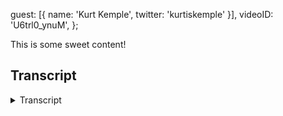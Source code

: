   guest: [{ name: 'Kurt Kemple', twitter: 'kurtiskemple' }],
  videoID: 'U6trl0_ynuM',
};

This is some sweet content!

## Transcript

<details>
  <summary>Transcript</summary>

- Hello everyone and welcome to another episode of Learn with Jason. Today on the show we've got Amberley Romo, one of my amazing teammates on the Gatsby team. How are you doing Amberley?

- A okay.

- How you feeling this morning?

- Bit of a headache, but pretty good.

- Good, good. And so what Amberley and I wanted to do today is a while back we did a stream with Henry Zhu where we took a podcast theme that you had been working on and we started playing with that really nice syntax.fm podcast player. And actually do you wanna pull up? So today Amberley's driving, so it's her screen up. So do you wanna pull up the syntax.fm website so that we can look at that podcast player?

- Yeah.

- And so this is a really cool piece of technology that the team kinda put together. It's got playback speed control, volume control, play, drag to seek and it shows the title of the episode. So a really nice piece of technology and they were kind enough to open source the website so we just went in and pilfered that and added it into the theme. And so then Henry had the idea that I loved, which was hey what if this could just take, what if this theme could just take an RSS feed and then turn it into a full functioning website. And I asked Amberley if she wanted to do that and she was like heck and yes. So we thought that would be really fun to do. Then Amberley got super excited and it's actually, it's working. So do you wanna show us the result here? It's working, but there's stuff to do.

- Yeah, for sure. I definitely think we we'll have a lotta fun with this today. But do you wanna talk through how this works?

- Yeah, so this is an example site, this podcast site, that is using the podcast theme. And I'm using, I just started the podcast with Kurt Kemple which is why I wanted to get this RSS thing working. Also because I know Henry wants to use it for Mainters Anonymous so I got a little antsy. But this description, these podcasts are RSS items, the dates, duration, these descriptions. All of that is pulling from the RSS feed currently. Before I converted it, it was pulling from the front matter of individual episode, nope content, episode files like this.

- Yeah.

- So instead of the title being here it's pulled from RSS. Dates, duration, episode description. The audio URL is also being sourced directly from RSS feed, et cetera.

- And so do you wanna, how does an RSS feed work? Can you kinda talk through what the internals are on that?

- You know I can show you. I didn't know a lot about RSS feeds before I started looking at this. So I pulled up the Maintainers Anonymous RSS feed and I have this RSS feed from Fullstack Health and I found, let me pull it up, this. I started looking for plugins that would source from an RSS feed and I couldn't find exactly what I wanted, so I started rebuilding it. But I started with this gatsby-source-rss project that I found. And I pulled this over and I started making a bunch a changes to it.

- Okay.

- Which is what this is and this work in progress gatsby-source-rss-feed project in the packages directory here. So this essentially just makes use of this package called rssparser which does everything. Well not everything, but it does the heavy lifting for us in terms of taking the RSS URL and turning it into an object that you can use.

- Okay.

- See I get all the RSS data using the parser from rssparser. Did you want a higher level explanation, or am I going to deep?

- No I think this is good. 'Cause basically what we're doing right now, is we've gone even deeper than the theme and you're building a source plugin. And so I think this is pretty cool.

- Cool, yeah so yeah there are two levels of information here. There's the top level feed information that's the title of the podcast, the description of the podcast, et cetera. And then there are the the nodes for the actual RSS items, and by RSS items I mean like episodes. I wasn't exactly sure what to call it 'cause some people call it show or RSS item or episode. And in RSS they use the word episode in a lot of it.

- Oh they do? I thought they use item.

- Well they use both. Like each one is an item but then they have episode numbers. I mean this is from iTunes, but episode numbers and episode types. So I just decided to call it an item 'cause coming from the RSS itself it's an item. So yeah, this creates Gatsby nodes for this top level RSS information and each of the RSS items, which I guess I should talk about. This is the, wait no. Here we go. Okay so this is the gatsby-config for the podcast theme.

- Sure.

- Which will take this work in progress sort of local package that I'm building and that'll take the RSS URL which will actually becoming from the gatsby-config for the podcast site. So I'm handing the RSS URL, oops. You're unstable.

- Is your Xoom yelling at you?

- Oh did that not show?

- It only showed for you.

- Your connection is unstable. No I'm not just randomly insulting you.

- Yeah, 'cause I mean I was hurt. Okay so-

- Yeah go ahead.

- So what's really cool about this is as we're kinda moving around, what we're looking at right now, is that we're in the plugins array of your site. So this is where you would actually install your site. And what's cool about this is like this is 46 lines--

- Wait can you go back? Install your site--

- Or sorry, where you would install the theme right? If you are someone who is running a podcast and you want to actually set this up and use this, the code that you'll use is less than 10 lines of config for your plugin. So you install this Gatsby theme podcast and then you put in your RSS feed. And then, up above, there's some site metadata where you can set things that you wanna override or that you want to show. So your RSS sources, where you can find the podcast, that's just an array. So you just fill that out. So there's no coding involved in this. And what I'm really excited about with kinda where we're headed in this direction is because that's just config driven, there's not really anything preventing us from building a simple web interface so that somebody could literally build an entire website without ever having to open up a code editor. They could just fill out a form. And say, well what's your RSS feed? Here you go. Where is the show available? Like here's the name and here's the link and you just keep adding those until you've got 'em all in. That's a really powerful model I think. And it gives a lot of flexibility to this that just simply didn't exist in Gatsby before themes. There was always code involved to use Gatsby before themes.

- Yeah for sure. I also think it's cool because a lotta people who don't wanna create their own website, they don't wanna go through the rigamarole to make it, a lotta people use, like even I, we just created that podcast. I was, eh, maybe let's just like point it to anchor. We're hosting it on Anchor instead of dealing with creating a site. But then I wanted the place to house the transcripts, which is something we should talk about later in the stream.

- Yeah.

- But it, hopefully, makes the barrier to create a space where you own your own podcast site a little bit lower.

- Yeah. Yeah and so this is something that is actually worth talking about here. Because one thing that we haven't done is figured out to connect data to episodes, like if we wanna add a transcript for example. So something that we should probably do is, maybe that's what we can do on this. So let's take a crack at hooking in transcript data to our podcast episodes. And we can do that through probably the content folder. Or we can even change this up and make it a transcripts folder and then just allow dropping in a thing.

- Well so I don't think it should be a transcripts folder. I think it should be a generic episode information. So just a block, like an MDX block that can be dropped down here. 'Cause that could have show notes and links and transcripts and whole bunch of stuff that you can just do whatever. But I can show you this template.

- Sure.

- Okay, so this is another thing that I need to address is hiding the support thing. This is from the... So just to say again, this whole design and everything is from the Hope in Source podcast. So when I created it, I created it just like verbatim to recreate the Hope in Source website. This is just mocked out right now, but if someone doesn't have a Patreon or an open collective or whatever, we'll need to hide that. So that's what that support component is. And then there's the podcast player. Which is the stuff that you and Henry worked on, pulling in the syntax player. And then I have this article that will pull in the title of the RSS item. I'm doing some nonsense here to turn the RSS content into an exerpt. So the excerpt is not straight from the RSS feed, it's modified. To do. Yeah, so that's how it's currently working. Everything that's in there right now is straight from the RSS feed or mocked up.

- And so this, and this is kind of starting to show the power. Because if we wanted to change that, what we could do right now, is we could use component shadowing to redeclare that support component. And then it would just kinda change, right?

- Yep.

- And so we want to make sure that yeah, and Henry just said, you don't wanna add the whole transcript to the episode description.

- Right exactly.

- 'Cause then your RSS reader, it's kind of unusable right? It's like a big wall a text. They strip out white space and stuff so that's not a useful way to approach it. So we wanna way on the website you can add additional stuff. The way that I think we can do that, is we just need to find some kind of a key to link the episodes and the MDX, right? So do you know, looking at... So here's gonna be the tricky part. The easiest thing would be the ID.

- Yep.

- Is the ID exposed anywhere except the RSS feed? Because we don't necessarily wanna force people to open their RSS feed to figure out what the episode ID is, to then get at it. So if you're looking at like Anchor or what's the other one? Simplecast or any of these other ones that people use.

- Some of them might, but I think the problem is, I don't think we can rely on each of them to do that.

- Yeah. Let's see. So the coolest thing to do would be to add a little CLI.

- We have to do the coolest thing Jason.

- I think that might be too much for the time we have. If we have a Chris Briscardi here, maybe we'd have time to pull it off but given that I think one Chris Briscardi is equal to about six additional developers. I think maybe we should hedge on simpler.

- Let's just say, I don't have time to do that right now.

- Yeah, nor do I. So I think we wanna do is instead, let's just use the episode ID and we will figure out a way to make that easier to find later on, but for now we'll just have to document it. Like open your RSS feed, look at the episode ID and then set that as a key in your MDX and that will link the MDX to the episode.

- Okay.

- My feeling right now is that most people who will be using this theme in the near term, will be developers, so asking 'em to open up an RSS feed won't be a huge ask. In the mid-term we want to solve that. But I don't think we've got time and I don't think we've really put sufficient thought into how to solve that, to try to tackle it today.

- Yeah, no.

- So instead, if we, yeah if you wanna just grab that items... And let's just grab IDs. Perfect, okay. And this comes outta the RSS feed right?

- Yep.

- Okay, so then--

- I'll just pull this up. Straight outta the RSS feed.

- Okay, let's see is there anything else that is... I mean we could also use the link, 'cause the link, that's a unique identifier and that'd be way easier to find.

- The RSS link?

- Yeah. That's gonna be easier to find.

- The other problem with this though, is I'm not sure if you publish and then edit the title of something if that get pushed out and syndicated to feeds. 'Cause I was thinking about that too, because one concern I have, this is a little bit of a side note, is the way that I'm currently creating the, where is it, slug, is based on the episode title. But if you edit the name of the episode, that turns into a different slug and then you would have to make a redirect. So there's some messiness in here.

- Yeah, I mean, okay so here would be my general take on this. Once you put something on the internet, you should consider that slug to be permanent. And so if you create a URL and then you change it, I don't know that we as the underlying tech can be held responsible for somebody doing that. That being said, I don't know... I don't know that it should prevent you from being able to edit the title of your podcast though?

- The title of an episode?

- Yeah. Maybe we should just capture a to do on that and kinda punt for now, because I feel like that is a slightly different question than what we're trying to tackle and something that we should probably give a little more thought to, because there might be a way to solve that. But we also don't want like useless slugs, like using the GUID. So I don't know.

- Wow is that how you say it? I say G-U-I-D?

- I don't know, I don't know if that's correct. So one of may favorite things about the internet is that we all speak the same language, but we never speak it out loud. And so I feel like so much of what happens on the internet are words that I've literally never heard anyone but me say.

- It's like learning a bunch of your vocabulary from reading and only realizing that you say it wrong in your late 20s. I'm not talking about myself at all. Oh tangent, Hermoine.

- Oh God.

- In Harry Potter. I read her-me-own for 10 years. Not gonna lie.

- Yep her-me-own. I also did her-me-own. One that got me really badly was segue. So hey let's segue from this into another thing. I read it as se-goo and like in books, it was always just let's se-goo into the next thing, and then people would say segue and I thought it was spelled like the Segway, like the two-wheeled thing that you ride. Anyways, I feel like this is the pitfall of the English language, borrowing from literally every other language.

- I have a really good book that I need to recommend to you that has a curse word in it, and I'm not gonna say it on the stream.

- I mean you can do the...

- It's about the English language. It's called like, Our Bastard Tongue.

- Yeah, do wanna just throw a link to that in the chat, 'cause that sounds amazing.

- I will .

- So now that our grammar lesson has concluded .

- So the reason why I got into that, I'm talking about the slug is that it's... These aren't currently being used anywhere... So previously, let me step back. Previously, before I implemented this RSS feed stuff these MDX files were being used as the data source to generate the episode pages. And the naming convention is sorta like a blog post, like if you look at our official blog stuff.

- Right so you were using the folder name as the slug?

- Yeah using the folder name as the slug.

- Okay.

- I was thinking that, in thinking about like a human readable, decent API here for people to use, using the slug here would make sense, because it's sort of a convention already.

- Yeah. I think we shouldn't do that. It introduces two problems. One is, the only way you could publish an episode is by adding metadata, so you wouldn't be able to just use the RSS feed. And two, it's kind of confusing. It'd be a thing that you'd have to document, then know. So you couldn't just plug in an RSS feed and walk away. What we could do though, is we could allow an explicit override. So if you put a slug field in the front matter of your MDX, we could pull that instead of auto-generating one. So like that's how I--

- Sorry I lost you there in somehow and how that would let still sync up between the MDX content and the episode data from the RSS feed.

- The RSS feed, right now you're autogenerating the slug from the title.

- Correct.

- And so if you did not supply a manual slug, it would continue to do that. So if you like no MDX file whatsoever, you just let it go, then the site continues to work. It pulls in the RSS feed. It generates a slug. You can listen to the episodes and there's just no episode data. If you then created an MDX file, that shouldn't change slug. So using the folder name would be problematic, potentially. But if you were to want to change the slug, you could create an MDX file and set slug in the front matter and then that's you explicitly opting in to changing the slug. You want to control what that slug is.

- Yeah in which case you would need the GUID, or GUID or whatever to connect those two.

- We could use the GUID. I'm actually thinking that the link generated by the podcast provider is probably just as stable as the GUID and I think that that's gonna be easier to find. So like if you go to Anchor. Yeah, I'm pretty sure those are gonna stay the same. Like I could be wrong, but it seems to me.

- I think you're wrong.

- Am I?

- I think you're wrong because like I said, we just started this podcast and I think when Kurt published these, he titled them like episode one, the intersection whatever and I ended up editing these to make them more consistent.

- Okay.

- And shorter. And that is reflected in this URL.

- Okay. Okay, so here's a question then. So there are gonna be trade offs here. To guarantee coupling between the episode RSS and the MDX, if we use the GUID it's a manual step where you have to open up an XML feed and look at it to grab out the GUID. That's complex. However, it's gonna be a better guarantee, theoretically. We're assuming that none of the podcast providers ever change this GUID, regardless of what edits happen. The trade-off there is it's harder to get it right to start but more likely to stay right for longer. On the other side, if we use the link, the link is gonna be easier to find, because every podcast provider is most likely going to provide that link in a way that's gonna be accessible from a user interface. By getting that link we make it much easier to initially set up the connection, but then add risk that if you edit your episode title, you will break the connection.

- Well maybe we follow that happy path and just document in the Read Me, at like a here be dragons. If you edit your episode title via your hosting.

- And a cool thing that we could do is look for any MDX files that don't match a link and warn or something. That would be a DX improvement. We might not have time to do that today, but it's something that we could take down, and just say hey if you create an MDX file and it doesn't match an episode, we'll say hey you've got an episode, episode info that doesn't match anything. It's not being used.

- Ooh, you could even generate an email or something.

- Oh yeah, I mean you could go all over the place if you wanted. And what's also kinda cool about this is that starts to open the door toward this idea that eventually we could autogen these. We could just say hey you've got a new RSS item, so I'm going to generate a folder with an MDX file in it, so that you can add episode info if you want. I don't think that that's something that we are gonna be able to do today, but it is kind of a cool idea.

- I'm gonna write it down though. That's actually... I say actually like I'm surprised. That is a good idea.

- I mean they're few and far between from me, so I'll take it.

- No they're not, no they're not. That was a poorly placed actually.

- Okay, so knowing that that's what we wanna work toward, then let's maybe set up our first thing so we can just edit that pilot episode to use the link from one of the episodes. Are we using the link of the GUID?

- Link.

- Okay.

- Let's use the link. Okay so it doesn't matter what it's called as long as we have this link data in the front matter?

- Right.

- Yeah, okay. So do you wanna do that in the pilot or do you wanna create that in . 'Cause actually this is a different that I, let's just keep goin' down this rabbit hole. Nope, not that rabbit hole. There was this whole thing that I did when I, I started creating this theme months ago when themes were still really new. I don't know if you remember. I did this whole hackey... If the user hasn't created episodes in their site consumer use these demo episodes from the podcast theme. If they have, then ignore the content from the podcast them.

- Oh okay.

- As a system, we've shifted to the expectation that you'll need to be running a site to develop your theme for the most part.

- Right, right.

- So there's no need to have this stuff in here.

- Right.

- So we should be doing this off of... And these aren't even useful anymore because it doesn't have anything to do with the way the pages are being created.

- Yeah that's some clean up to do. Okay, yeah so let's do it here. Yeah. And I would say we just make these flat MDX files. Well do you see any need to include images or anything in these?

- I don't see why we would paint ourselves into a corner and not do that actually. If someone wanted to include an image. You wanna just start with a file?

- Yeah, let's descope this 'cause otherwise it's gonna get away from us I think. So here we're gonna have some basic, and a lotta this we won't need, right, so we can effectively go up here and say what? We need the link. And if we drop in that.

- I'm gonna do intro 'cause it's shorter.

- Sure. And once we have have that, really that should be all that's required. And any content below, we want to show up on the screen. So let's start from that assumption and then I think we can go into the theme's gatsby-node and what we'll want to do is, so it's gonna be reading from that MDX and so when we create MDX nodes we will want to do a query for... Let's see what's the easiest way to do this? So theoretically what we want is for someone to be able to get that extra content as part of the podcast query. And so to do that--

- And just strictly looking at the podcast query for that page, it looks like this.

- Right, so RSS feed item, and then we would want details or additional content, or something like that.

- Actually, yeah, let's decide what we wanna call that right now. Notes? There's already content.

- Well so it would be like notes and transcripts and potentially links and stuff like that. So maybe just like additionalContent.

- Sure. Additional crondent.

- That's the time sensitive version.

- The what? Yeah.

- Okay. I'm so sorry.

- I let it slide by and you made it a thing.

- I'm sorry. Okay so from here we need to figure out how to make that additionalContent a thing. And the way that we can do that... There are a handful of ways that we can do this. So the simplest one probably, would be to create a custom resolver. Super weird. Ah crap, how do we? Let's do a child link, I think. So if it's, yeah, if we're here then... And let's do a negation check so that we're not inside of a conditional. So if it's not MDX just return and then we can work below it. Oh hey Chris is here just in time. So what we are trying to do right now is we want to look for MDX nodes. And then once we have an MDX node, we wanna check if the front matter contains a link. If the front matter contains a link, we need to do graphQL query, or a getNodeById that would give us the RSS feed item that has that same link. And so for this, we will likely have to query things. And to do that we'll probably have to do some Googling to figure out exactly what the syntax is here. Specifically, I think, let's look at the onCreateNode docs, because I wanna see, I think we have a getNode... I think we can just do an arbitrary query here, but I don't really remember what the API looks like. That gives us...

- You want createNode here?

- Well not createNode, we wanna see... Don't we getNode or something like that. I think we get getNodeByID.

- Well maybe...

- Actually you know what, I'm just gonna search this.

- All right so I'm looking now at node API helpers. There is a getNode. So this is specifically the one that I'm looking at here and I wanna figure out what its--

- Are you pointing like I can see you?

- I just put it in the chat.

- Oh okay. So getNode and that's by ID, so that's actually not gonna help us, because we don't have the ID. Crap! What we need, so let's see. How can we do that? So we need to be able to do kind of an arbitrary query. There's got to be a way to do this. And I know that it works, because I've done stuff like this before. Yeah, Random Ranger we will post the code and we'll also post up the recording. It'll be on YouTube and stuff like that. So it'll be all over the place. Chris is asking the schema customization APIs exist at this point. I don't think they do. I think the schema customization only works on source nodes and I think it's called createSchemaCustomization or something, and that's what we actually need. So we might... Crap, 'cause I want is to create a parent child relationship, but I don't know how to do that if we don't have both nodes at the same time. And if we don't have the node's ID, then I don't know how to make that relationship. There's a way to do this. We are gonna figure this out. Let me, let's see. So we've got a getNode. Maybe we can do, oh getNodes perhaps. getNodes and the argument is? Get an array of all nodes. That's super helpful. We need to fix that doc.

- I need to note this.

- And there's a question from Rhino Ranger about refreshing the podcast page when new RSS feed items are posted. This will actually be fairy easy, be we're very lucky to have tools like Zapier and there's another one that I forget the name of that they basically setup arbitrary webhooks. If This Then That is another one and then there was one more that Kyle--

- Hey we're on the same page.

- But yeah, so basically you'll be able to say if a new RSS feed has been triggered, then send a webhook to Netlify which will rebuild the site with your new episode. So that part, that's gonna be the easy part fortunately.

- We also might not wanna do that.

- Say it again.

- Oh I think I froze for a minute. I was saying, but you might wanna make, whether or not that happens optional, because for example I wouldn't wanna page to go up live without a transcript. I wouldn't wanna push that live until the transcript existed.

- Oh well, I mean yeah you would have to, that would be if you wanted to automate, right? So if you're putting up a transcript you're going to be doing the push that causes that causes the Netlify build. So you just wouldn't turn on that webhook. So, okay, so I think what I wanna try, I think we're just gonna try some stuff and see how it goes. Let's run, let's pull in getNodes and I want to see, I wanna see what getNodes gives us. I'm gonna also do some doc stuff to figure out how. Do we not have a single example of using getNodes? This is no bueno, all right.

- Exposing gaps in the docs means we can fix them.

- Exactly.

- I took a note on that by the way.

- The first parameter is... In this episode of Learn With Jason, we read the docs for an hour.

- It hasn't been an hour.

- All right, so let's give it a shot with the, let's give it a shot with getNodes. Oh, maybe we can try getNodesByType and we can pull in the RSS feed item. Ooh if that works, so if we use getNodesByType and get back the RSS feed items then we should have an array of all of them and we should be able to just filter for the one that matches the link, at which point we'll have the ID.

- Okay. Let's just do this.

- Oh I have faith. This is gonna work. So we just need to get the actual type of those nodes which will be in the... We'll have to look at your FQL to double check it. Oh I guess you set it, didn't you?

- rssFeedItem.

- Yeah.

- Heck yes I did.

- Okay.

- Also this pains me. I didn't wanna capitalize this because eh, but.

- Oh yeah.

- Any it's whatever.

- Whatever. You can be a rebel.

- You just want me to log this?

- Let's log it for now and make sure that something actually coming out.

- This is what I get for using a keyboard with blank key caps on a livestream.

- Yeah.

- Terrible.

- So while we're waitin' for that, Rhino Ranger had a follow up question about what if you're not using Netlify and you wanna do webhooks? Any service could theoretically do this. You could run it on, if you were using client stuff, they're gonna have something like Jenkins or Travis hosted on prem and you should be able to... Netlify is effectively a build and deploy service. So they are running CI and then deploying that to a CDN. That's the really, really oversimplified version of what Netlify is doing. So you can do the same thing with Jenkins or Travis or whatever on prem, use Circle CI. You would run your build system and then whatever the artifact is you build it. You could use Jfrog Artifactory, something along those lines to then store it and put it up on your internally hosted CDN. You're gettin' real enterprisy when you get into tools like that. Hopefully you don't have to do that often, but it would definitely work. You could absolutely set up your own CI to do everything that Netlify does and respond to webhooks.

- Thank you very much with the little interlude while I fixed a couple things that broke the dev server.

- Did we get a log?

- We did! Aha, okay! Great so now we can, now what we can do is... Let's grab the--

- That is a happy Jason bear right there.

- Let's grab the front matter from the node. So out of the MDX node, we can do, I think it should just work as node.frontmatter.link.

- Well these are the RSS items. Do you want me to also get all the MDX?

- Well you already have the MDX node, 'cause we're in--

- Oh we're already in, we're already in MDX.

- Yeah, so what we want is the... I think our next step should be, let's try to filter. So let's take rssItemNodes and then filter. And that's gonna give us, you gotta call it something other than node, 'cause we'll have a collision.

- Okay.

- You can just call it rssNode or something. Yeah and so what we should be able to do now is return the rssItemNode.link that equals the node.frontmatter.link. And then if we log that, theoretically speaking, so try logging the node.frontmatter.link. And then let's also log filter. And that one you'll have to give a name to.

- Oh that's right, yeah. I'm just gonna do this. Key caps!

- You gotta--

- I know, okay yeah.

- Okay and then you can get rid of that log. Okay, so fingers crossed, nothing up our sleeves, we are gonna get back both the rssFeedItem... Ooh yeah, we need a happy Jason bear emoji for the Slack now.

- I like that we both looked at that at the same time while this was building.

- Did anything come out?

- Agh, no.

- Nothin'? That doesn't seem right. Oh I know why, it's because we already sourced the node. So do a Gatsby clean.

- Refresh.

- I think... Whoa! You just taught me something. I had no idea that worked.

- Ay-O

- The frontmatter.link is missing. Maybe we need to getNodeContent. Try just logging the node, let's see what's in there.

- Am I gonna need again? Let's just do it. Why bother?

- Yeah, once we get into node creation, it's typically best practice. Because whenever we create something it will... See FrontMatter title. Why'd it come back empty?

- Wait, is this because... No.

- Let's see. Gatsby plugin MDX. So it pulls in the link, but then it loses the, oh wait, it's pullin' in the wrong stuff. Or wait, that one's not. That one is pulling in--

- That one's not. That's what I would expect.

- So go up, 'cause I think we saw the other one in there a second ago.

- But it just had title.

- It just had title.

- Content, so yeah, this is that placeholder data.

- Right but the front matter.

- Has title.

- So it looks like.

- Compile it.

- I need to do...

- Eco Math, you asked if any thought about adding a cache clean to the initial Gatsby develop. We don't do that because there a lot, like in many, many cases, you don't wanna clear the cache. That would just make your development process slower. Where it's specifically useful is when you start dealing with the graphQL data layer. So when you start messing with nodes Gatsby will just kind of assume that the nodes haven't, Gatsby checks to see if the content of a node has changed, and if not, it doesn't change the cache. So when we're changing the code, but not the nodes themselves, we have to manually clear that cache. Did that change anything? FrontMatter title. Did the... FrontMatter title. So let's try... Let's see.

- So what I did was when I deleted, there's some stuff in the theme, the themes-gatsby-node that made it complain when I deleted, I knew it was gonna happen. I deleted these episodes that we're not gonna need in the theme directory anymore, but there's something in there that makes it complain, so I put it back just to make it stop. So what I did was just make this the same format as what we're going for.

- But it's still only comin' up with the title.

- Here. Do you have to have a title?

- I don't think so. Let's try adding one and see what happens. Nicely done. You gotta appeal to both crowds I think.

- I'm gonna call that on brand.

- There's a follow up question from Echo Math. So on initial dev it may be useful to clean and then not run for hot reloading? In a lotta cases that might be helpful. But in other cases, like if you are working on the site and you've got hundreds of images in that site and you stop developing and then come back to it tomorrow and you wanna continue developing, you don't necessarily wanna have to sit and wait for Gatsby to rebuild all those images. You didn't need to clean that cache. So we wanted to make that cache cleaning should be an advanced use case, not a default use case. There's a limited subset of reasons to do it. And as a result we encourage people not to do that. I'm wondering if link is reserved word. Try something silly. Change it to anything else.

- A totally random example.

- I'm into it. I wanna make boop a thing. I think that should become a programming meme.

- Well I'm doin' my part.

- Appreciate you.

- Chris Briscardi, I appreciate you. Also, Chris Briscardi, if you have any idea why this is happening, speak now.

- Please save us from ourselves.

- Yeah, we're still getting the title--

- So we're getting the title, but we're not getting our other content.

- Right.

- Chris, the fact that you're here and just not talking... That's a joke but also not a joke.

- All right Front matter is processing on createNode. We did clear cache.

- I did. We are in on createNode.

- Let's try getNodeData, or what is it, getNodeContent.

- Okay hold on. Does it have to do with the order that we're querying this data in the config?

- I don't think it should. So trying running loadNodeContent. And that's gonna be awaited. So if you haven't already marked onCreateNode as async, do that. And so let's do with the, let's see how would we do this? Probably above line 74 we can get the loaded thing.

- I'm not sure what you're talking about, do you just wanna tell me what to type?

- So do constNodeContent and then that's gonna equal loadNodeContent and the argument to that is the node. And we need to import that from where it says getNodeByType. And then let's swap out, on line 78, instead of using the node, let's use nodeContent and let's also log nodeContent. The node.frontmatter.link, so we'll use nodeContent.

- And I want this to be boop now dot front matter.

- That is correct yeah.

- Well I think, yeah it would be boop. And then let's log nodeContent on 80. All right, let's give this a shot and see if we get anything back.

- As you would say, coding from the hip.

- Oh no, Chris is telling us this isn't gonna work.

- Excellent.

- Wait, what just showed up? Nothing. Node content is a promise it comes back with, no it came back with boop.

- Well there's boop. But no content.

- Is it because it's a, try quoting it. Maybe it doesn't...

- Quoting what?

- The link on the MDX file. So like the content of boop in the intro.mdx. So not in gatsby-node, in that one. Yeah, quote that. I would be really confused if this was the problem, but... And then just for kicks, let's add a third thing that is another random piece a content. I wanna see if, my thought now is that Gatsby is doing something helpful with the link, but I don't know why. Yeah, so let's just give that a shot and see what happens, if it changes. Savage Patch Kid, that's such a good handle. Welcome to the stream, thanks for comin'.

- You have brought us joy, we appreciate you.

- All right, so fingers crossed, something's gonna happen. Things are gonna happen. Are things happening? What did we get?

- What keeps happening? We have the same thing. So yeah, I think we're just doing something that's not intended to be done this way.

- I'm so confused by this though, 'cause this should totally work. Quickly one thing to fix, is let's go await the loadNodeContent, so that it stops returning a promise.

- Yeah.

- I'm very confused by why this isn't doing what I want it to do. Maybe what we can try... Ah let's see, how should we do this? There's gotta be a way to link this stuff, right? So this is maybe not the best idea, but let's just try export const link. So in the MDX file, instead of relying on MDX parsing markdown and turning it into something, let's just export a constant. So export const link, and then let's make that the, yeah. And let's see what shows up then.

- Where are you expecting to see this?

- So MDX will let you just export arbitrary data. It's actually pretty handy. Yeah, so Chris is asking, we were using node.frontmatter before. We indeed were. And then when we loaded the nodeContent, it's still coming back with our front matter, it's just not complete.

- Yeah.

- So maybe let's clear the cache and run that again and see what shows up.

- And you're expecting to see this logged?

- I think that's gonna show up in the node, because the way that MDX works, is I believe it just kind of assigns that data in there. Okay so that helped.

- Oh I think it was... This is here now.

- But that's just the node content, right?

- Oh, yeah, yeah.

- The filtered still isn't working. Okay, so let's get rid of the nodeContent, 'cause that just loaded the output. So we don't want that actually. And let's just use node, instead of nodeContent on line 82 in the log.

- And then instead of front matter... Actually, I'm gonna also log these on their own.

- Yeah and then try just also logging node.link and log the node itself.

- Yeah.

- I mean we're into full chaos mode debugging right now. Which, you know, this is the fun part of development, is I feel like this should work. So we maybe we just hammer on this for an hour and keeping logging things until something starts to make sense.

- This is how I work, it's just people are watching this time, which is just delightful.

- No it's good. I mean this is how I work too. People who've seen this stream before, they what's comin'.

- Do you want me to get rid of filtered for now?

- Yeah, I mean sure.

- I don't feel like that's doing us any favors.

- Yeah, that's fine.

- Bye Chris.

- Bye Chris.

- All righty.

- Okay so things are happening.

- Node.link is undefined. Node.frontmatter.boop is undefined.

- Mm hmm. Right, but that was just for the one, so...

- Oh, okay here let's, this is meow.

- And that one does export.

- Hey node.frontmatter.boop! Node.frontmatter.boop, Jason.

- Okay, so that's promising. So Chris was right. It was a weird caching issue. We should just listen to Chris. So my export thing did not work. Chris made it sound like maybe we have to use node.exports anyways. But we've got something working so let's get back to the good old filtering. I'm gonna start logging some stuff in here just to...

- No, uncomment the filtered thing, because now that the boop came through, theoretically speaking, that should work. So I mean if you wanna log the rssnode, yeah.

- I'm gonna log both of them, because console log driven development. Oh my God, missing these, by the way when I'm complain about these screen caps, it's because my keyboard looks like this.

- What the full like ultra-developer mode, blank key caps. And you type Dvorak right?

- And I type Dvorak.

- She's a glutton for punishment.

- Although that's not necessarily, I'm such a keyboard nerd. Also, my Bluetooth keyboard wasn't working today. So I have a Bluetooth keyboard that has a Dvorak overlay.

- Oh I can't even, it hurts my brain to look at that. And I love that you just started typing Dvorak. Like didn't somebody just tell you you couldn't, and you were like, yes I can.

- No someone, we made a really dumb bet, that didn't even have anything at stake or anything. I could type 120 words per minute QWERTY, and they were like I bet you can't get up to half your QWERTY speed in a month. And I was like oh boy. And it took me a month and three days, so technically they were right.

- But thanks for rubbing salt in the wound.

- So you lost the bet and now you type in Dvorak.

- By the way no, I wouldn't recommend that anyone who doesn't already type Dvorak do it, 'cause it makes things very confusing for other people.

- Okay, so let's give this a shot and I'm feelin' hopeful. We're gettin' so much closer here. Okay so, it didn't log things. Like it didn't log at all. 'Cause it was supposed to log in the--

- What is this? There's something wrong with our filter.

- Yeah, like the filter's not running at all. So something is up. So let's check the content of rssFeedItems. Maybe we have to get into it to see what they are. Maybe it's like an object and then it has like a node's property or something. Maybe we just weren't paying attention the first time around. That's gonna be upsetting if we were right the whole time and we just don't know how JavaScript works.

- I mean that's not surprising. Speaking for myself, disclaimer.

- Wait. Oh no, rssItemNodes is just coming back empty which is definitely not true. So what happened?

- Yeah, no we got all them. That's weird.

- Because it was showin' up before.

- Yeah, I feel betrayed.

- Okay. Try, hmm. What has changed?

- And I have been cleaning the cache every time.

- Take a look at there's no way that node order should matter here. It might matter.

- Hey if I said that 20 minutes ago, ooh boy.

- Take a look at the plugin order in the theme, the podcast theme.

- Yeah I'm here.

- So we're loading... Okay, try putting the RSS plugin at the top and then we can just weep if this is the problem.

- Mostly I'm gonna weep if said this 20 minutes earlier.

- Did you say this and I just didn't catch it?

- I said this and you said, eh, it shouldn't matter.

- Wait, did I really?

- Yeah.

- Never trust me.

- What, have you learned nothing? Okay, so this--

- Watch. Then it's not gonna be this. Do you want me to just run it?

- So the thing that I'm confused about is, so the plugins are an array. The plugins then get executed in order. So if we're creating nodes, then I guess it would make sense if the nodes were... Okay, so yeah, so the rssFeedItemNodes need to exist before we try to access them, which means that it needs to happen earlier in the array. I can't wait to find the timestamp in that YouTube video.

- Come on now, don't torture me with my own stupidity. Did the filter work?

- Sorry. Well we know it's .

- Yeah but let's hop up here and just check it real quick, because it should be in the first one I believe. If we look at the filtered array.

- Here's the title, link yep.

- So that's all that we want.

- Node.link.

- And then if you go down.

- So I'm gonna comment this out and console these again, right? Or what do you wanna look at?

- Well I think in the next log after this, we should see the link. There's the boop and then filtered and it includes our filtered episode. So this is actually what we wanted. But let's change it from filter to find, because we actually just want the one and filter gives us an array. So that way we'll get just a single entry. And then let's get rid of the other logging, except for the filter because at this point believe it works. I mean yeah, log whatever you want.

- I listed to you before.

- You're learning never trust me.

- It's said with love. It's a joke.

- Okay so then we have node link.

- Node.link, yes. Front matter.

- And then we get the boop. You turn on voice over there?

- So I accidentally just clicked an Anchor link and it started playing things at me.

- So and then we get our filtered node and it's just a node not an array. So this is what we wanted. And now that we have this, we are able to do what we originally set out to do which is create a link.

- This...

- Sounds so bad when you say it like that.

- No, no this is good. You know this is the kinda stuff that it's super frustrating when it's happening, but we have uncovered a handful of workflows that I didn't think we would cover. And they're useful workflows. So for somebody who's trying to do this in the future, if you're playing with data, if you wanna do a theme that combines data from two different sources, this is the kinda stuff that you're gonna be doing. And so we also found places to improve the docs which I'm takin' all of that as big win. What's up? Adarte, you're Tony, right? I always forget this. Yeah, welcome to the stream. So what this site is going to do, to just recap for everybody who's watching who wasn't at the beginning when we kinda did an overview. So Amberley built a podcast theme that will accept an RSS feed and create posts from it. So Amberley do you wanna pull up that page real quick?

- The running site?

- Yeah, so we can just see the RSS feed. So if you look at the Fullstack Health RSS, this give us the individual items and then up above there is the metadata, so the title, the copyright, the author, a summary, those sorts a things. And so what Amberley has done is she's basically allowed you to set an RSS feed for your podcast and then that will get turned into a working website, which is shown on this Fullstack Health site here. So the cover art, the summary, the episodes themselves, all of that gets pulled in from the RSS feed. So what we wanted to do is add support for transcripts. Because if we click into the episode one here, or the intro, yeah, we can see that it includes the overview, and that's probably what you want in your podcast feed. Because in a feed reader, if you put a 1,000 words in it becomes this unreadable wall of text. But on the site itself, you wanna maybe include show notes and links. You wanna include a transcript. And like Henry Zhu and I, on a stream a while back, added the ability to timestamp link your transcripts, so that you could say hey were talking about this. You can click that and it'll start playing that part of the audio. So we want to add that support. So what we've been doing is adding the ability to add an MDX file that will let you create an MDX file, link it to the podcast episode, and we wanna show that on the page. So what we've done thus far, is figured out how to get both the MDX node and the RSS feed item node into the same part of the node creation process. From here we need to create a relationship. And to do that, we are going to add a node field I think.

- To the rssItemNode?

- Yeah I think so. And the field that we wanna create is...

- AdditionalContent?

- Yeah. I was looking at this just a second ago. Create node field.

- Create node field.

- Why can't I find this....

- Can't find what?

- Create node field. So create node field comes out of actions. So we need to...

- So really quick.

- Did you already pull that out of actions?

- Henry said can just link to the transcript's URL in the description instead, which a lotta podcasts do. Which I'm actually doing here. I mentioned this earlier, that I'm doing some hackey stuff in the RSS. Where is it? And get an RSS to get, extract this first paragraph, because it didn't make sense to have this excerpt here be, by the way check out the transcript at the website at, on the other snippet.

- Oh. Okay.

- So that is technically the full description. It has, I don't wanna play this. Make sure that doesn't play. I'm not sure why that's not...

- Oh does it not show the...

- It's basically stripping out just the first paragraph of the description so that you can have more underneath in the podcast player, but it won't show up here. Anyway.

- Okay. Cool yeah. Is there a way to get the full description? Do you put it in as a...

- So yeah, it's this content that'll say full scripts--

- Gotcha.

- And show notes are available at, which doesn't make sense to have on the site. But then I did this hackey little transformation to get just--

- To get just the first paragraph.

- Yeah.

- Okay cool. Yeah, so that's great. So I think what we can do then is let's, so let's create this node field and I think the node field that we wanna create is going to be... So I wanna create like a node relationship. Let's see. Can we create, like we can't just create like a node... So if we add the field, the challenge that we're gonna run into is that it's not gonna be actual MDX. And so that means that we need.

- What do you mean it won't be actual MDX?

- So if we look at the node content, what it's givin' us back is the unparsed MDX. And so to get the parsed MDX, it actually happens after the create node step. And so what I was hoping to do was create a parent-child link, but I don't know if we can do that. I'm thinking we might have to do something a little more clever with this, which I'm not sure is the best idea. Where's this one available at? Is this an action. Okay, so there is an action for creating a parent-child link and I think that might be our only option in this particular case. So let's do that. And I might get yelled at by Michal later. Michal Piechowiak is our Core OSS maintainer who knows a lot about how these things are supposed to work and sometimes I do things and then I get off the stream and he's like hey you really shouldn't have done that. And then I have to undo it.

- I like that Michal yelling is, um, you really shouldn't have done that.

- I know, I know, he yells in the most kind possible way. So let's do this. We're gonna get actions.createParentChildLink. And we are going to... So createParentChildLink takes an object as its argument.

- Do wanna throw that doc link in here so I can just have it up?

- Yup.

- Gracias.

- And so createParentChildLink takes a this object with a parent and a child. And so the parent node in this case is gonna be the rssFeedItem and the child node will be the MDX. And the child node is gonna be node. And then we can get rid of that console log for filtered so that we don't have any extra noise. And we're no longer using createNodeField, so you can drop that from your imports.

- Yeah we also didn't filter it at all.

- Ooh Rhino Ranger is talking about a Twitch chatbot that pulls up Gatsby docs via command. That would be sick. I should learn how to build things like that. I haven't built a chatbot for Twitch. I looked at it for like three minutes and I was like I don't have time for this.

- We could really embarrass ourselves and do that on a livestream.

- No kidding. That was actually, so when Henry and I did this livestream to work on the syntax podcast player it was really funny because we, neither one of us had worked on that particular thing. So we got on and we were like, do you know if this is gonna work? I don't know if this is gonna work. Let's see if we can . So we just struggled through docs and eventually go there. It was pretty fun. So filtered is actually going to be a single node. You can drop the zero. That's the benefit of using find.

- We still want this filtered node.

- You're absolutely correct. That was me not knowing what was going on. Okay, so...

- Should we just run it?

- Let's just let this rip. Yeah, run it and let's get into the graphQL interface and see if we got what we wanted.

- Bryce Hull, you'd like to see that live, 'cause it'd be interesting, or you'd like to see that live because it would be terrible?

- Bryce just wants to watch me captain the struggle bus.

- Hey man, that's today.

- Yeah, nah, no we're doin' great today. Cannot read property children of undefined.

- Interesting.

- What did we miss? Cannot read property children of undefined. Did we...

- Did I do something wrong in here?

- I don't think so. Is it supposed to be...

- These are both nodes.

- You need to add this child node to the children array of the parent. But since you don't have direct access to the immutable parent node, use this action instead. So the rssFeedItem doesn't have a children node. But that should totally be...

- Oh you know you what? Oh, maybe, maybe.

- Set children to be an empty array.

- Yep.

- Okay. Let's give that a shot. I thought Gatsby auto-assigned that, but I could be wrong.

- Well I'm not sure it does when you're setting it explicitly like that. Ah, that was worth a shot.

- Tmi.js, so Rhino Ranger's talking about a way to build this bot. And he mentioned tmi.js, which totally sounds like a risky click, but I'm gonna do it anyways. Okay so here's a link to the actual tmi.js project.

- Risky click at your own--

- Oh it stands for Twitch Messaging Interface, not too much information. So less risky once you actually click it.

- Someone knew what they were doing though.

- Oh yeah, that's a deliberate. They meant to. This is cool though. Yeah, that's something to definitely look into and I think that could be a fun followup stream for sure, because it would be really nice to be able to pull Gatsby docs and other helpful links through the chat interface.

- Meanwhile...

- Did that change anything?

- I still didn't solve this problem.

- Okay. And you did a clean before you ran it?

- Yes I did.

- Which one is undefined? Oh, oh, oh, oh, do a check. If filtered exists, then we wanna create the parent child link. 'Cause there are MDX nodes that don't have--

- Oh.

- Yeah.

- Man, we really are on the struggle bus today.

- No we got it, we're all over this thing. Show me potato salad!

- What?

- Is it doin' it?

- Who likes potato salad that much?

- That's a really bad joke. It's from Family Guy. There's an episode that's--

- Just stop. Just stop there, that's enough. That's fine.

- Okay so now, ooh, we got a child MDX. Look at that, look at that! So now if you go in, you can pull in child MDX out of items.

- Wait, wait, oh, okay.

- And then get the body.

- Oh my God did we actually do it?

- Yes! Yes! Yes! Okay so this is super exciting. Because now what we can do is let's get that on the screen. So let's go into our podcast template. And absolutely let's get, yeah. So we're gonna import the MDX renderer from gatsby plugin MDX.

- Already done.

- And then we're go to update the query to include child MDX.

- Items, or no, child MDX, you're right.

- Yeah, 'cause now we're just in the single item body. And now we are going to feed child MDX body to the MDX renderer. And I realize that was unfortunate phrasing for what I just said.

- Feed the child?

- Feed the child to the renderer.

- That's actually really good. Okay I want rssItem.childmdx.body. Correct?

- Yep. And I think you'll have to restart 'cause you just changed your query.

- Should I cache clean?

- Shouldn't have to.

- Ay-O!

- Oh! All right, now try that link. Try the transcript link.

- Oh that's broken, from like we haven't hooked that up to the player yet.

- What? Oh. No I thought, if you're using the player that Henry and I built, it should work. Oh yeah.

- Oh y'all are so cool!

- Yeah, Henry's a smart dude. I just ride on his coattails.

- I was like oh no, that's not hooked up yet.

- Super exciting. So basically now we have the ability to publish a full podcast website without writing any actual code. We just get to plug in our RSS feed and optionally add in additional information in an MDX file. And the timing could not be better.

- I wouldn't say any additional code, 'cause there is a JavaScript file involved.

- No, no, no, no, not for the person using the theme.

- I mean, yeah you can download the starter and everything but you still have to put the RSS feed in the config.

- Okay, so that's fair. You have to fill out a config file, but you don't have to write React. You don't have to get into the components. There's no logic.

- But I'm just saying that's not no code for some.

- That's true, that was dismissive. Ooh, there's a hype emoji. That's a good one. I'm all about the hype emoji. So Amberley we did it and we did it under time by a solid two minutes.

- That's also very on brand for us.

- No this is great. So I'm super pumped about this. So what I would love to see, if you don't mind getting this committed, I'll get a link to the repo added to the... I'll get the repo added to the show description. We'll get this cross posted to YouTube. And we can take that as like a... I think we take that as a win. I think we made great progress today.

- Yeah, take that as a win. Next steps include adding Theme UI themeing, so you an change the colors to be branded whatever you want and then double minimizing the amount of customization. It needs to get down to making as much feeding just from RSS as possible.

- For sure. So Amberley, where can people find you online, if they wanna follow you?

- Best place is twitter. It's @amber1ey and the l is a one, again, because I'm super elite. Ha, ha, ha, ha.

- And then we've been lookin' at your podcast all day, but just a quick shout out that Amberley and Kurt Kemple have opened up fullstack.health, a couple episodes in. Super exciting there. And we've got a lotta fun content coming up through the rest of July and beyond. Doin' a lotta theme related stuff. We've got the Theme Jam goin' right now. We're super excited to support more people as they get into themes and start building them. So please hit is up. We wanna hook you up with swag. We're gonna hook up a couple theme builders with a round trip ticket to Gatsby Days. So yeah, please, get involved, reach out, get in touch, we'd love to hear from you. And I'd love to see you on a stream. So hit that follow button and I guess we'll-- This will be a really good one, Jason Bahl, wPGraphQL--

- Yeah! Yeah, so if you've ever used WordPress, a lotta people ask us a lotta the time, they're like hey are you competing with WordPress? Absolutely not. WordPress is such a good CMS. But you can build a really fast frontend for WordPress using Gatsby. So Jason Bahl, who just joined the Gatsby team, is the creator of WPGraphQL. And that's a really, really powerful way to hook your WordPress backend to a Gatsby frontend with minimal pain. So that's gonna be a really good one. I haven't done any WordPress work in years, so I'm super excited to see how the community has progressed and what kinda fun stuff we can build. Amberley, any parting words?

- No thank you all for comin' along with us. And this was my first Jason livestream, so I had fun you all. Thank you.

- All right, y'all we will see you next week. Take care.

</details>
